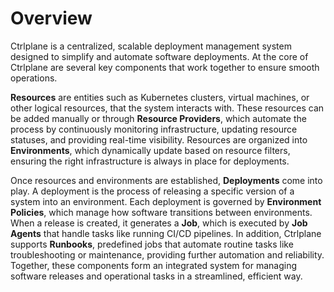 # Overview

Ctrlplane is a centralized, scalable deployment management system designed to
simplify and automate software deployments. At the core of Ctrlplane are several
key components that work together to ensure smooth operations.


<div className="flex justify-center pt-4">
  <Youtube videoId="72_6ZtDzmZo" />
</div>

**Resources** are entities such as Kubernetes clusters, virtual machines, or other
logical resources, that the system interacts with. These resources can be added
manually or through **Resource Providers**, which automate the process by
continuously monitoring infrastructure, updating resource statuses, and providing
real-time visibility. Resources are organized into **Environments**, which
dynamically update based on resource filters, ensuring the right infrastructure is
always in place for deployments.

Once resources and environments are established, **Deployments** come into play. A
deployment is the process of releasing a specific version of a system into an
environment. Each deployment is governed by **Environment Policies**, which
manage how software transitions between environments. When a release is created,
it generates a **Job**, which is executed by **Job Agents** that handle tasks
like running CI/CD pipelines. In addition, Ctrlplane supports **Runbooks**,
predefined jobs that automate routine tasks like troubleshooting or maintenance,
providing further automation and reliability. Together, these components form an
integrated system for managing software releases and operational tasks in a
streamlined, efficient way.
